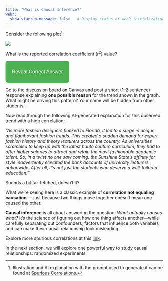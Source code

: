 ```yaml
---
title: "What is Causal Inference?"
webr:  
  show-startup-message: false   # Display status of webR initialization
---
```


<style>
.reveal-btn {
  background-color: #4CAF50; /* green */
  color: white;
  padding: 10px 20px;
  border: none;
  border-radius: 8px;
  cursor: pointer;
  font-size: 16px;
  transition: background-color 0.3s, transform 0.2s;
}

.reveal-btn:hover {
  background-color: #45a049;  /* darker green on hover */
  transform: scale(1.05);     /* slight grow effect */
}

.reveal-btn:active {
  transform: scale(0.98);     /* shrink a little when clicked */
}
</style>



Consider the following plot[^1]:

[^1]: Illustration from [Spurious Correlations](https://www.tylervigen.com/spurious/correlation/1780_the-number-of-fashion-designers-in-florida_correlates-with_university-lecturer-salaries-in-the-us)

![](/images/fashion_lecture_salary.png)

What is the reported correlation coefficient ($r^2$) value?

<button class="reveal-btn" onclick="document.getElementById(&#39;answer1&#39;).style.display=&#39;block&#39;">

Reveal Correct Answer

</button>

::: {#answer1 style="display:none; margin-top:10px; padding:10px; border-left:4px solid #4CAF50; background:#f0fff0; border-radius:5px;"}
💡 <strong>Answer:</strong> $r^2 = 0.954$.
:::




::: {.callout-important }
Go to the discussion board on Canvas and post a short (1–2 sentence) response explaining **one possible reason** for the trend shown in the graph. What might be driving this pattern? Your name will be hidden from other students.
:::


Now read through the following AI-generated explanation for this observed trend with a high correlation:


*"As more fashion designers flocked to Florida, it led to a surge in unique and flamboyant fashion trends. This created a sudden demand for expert fashion history and theory lecturers across the country. As universities scrambled to keep up with the latest haute couture curriculum, they had to offer higher salaries to attract and retain the most fashionable academic talent. So, in a twist no one saw coming, the Sunshine State's affinity for style inadvertently elevated the bank accounts of university lecturers nationwide. After all, it's not just the students who deserve a well-tailored education!"*

Sounds a bit far-fetched, doesn’t it?

What we’re seeing here is a classic example of **correlation not equaling causation** — just because two things move together doesn’t mean one caused the other.

**Causal inference** is all about answering the question: *What actually causes what?*
It’s the science of figuring out how one thing affects another—while carefully separating out confounders, factors that influence both variables and can make their causal relationship look misleading.



::: {#tip-example .callout-tip}

Explore more spurious correlations at this [link](https://www.tylervigen.com/spurious-correlations).
:::


In the next section, we will explore one powerful way to study causal relationships: randomized experiments.


[^1]: Illustration and AI explanation with the prompt used to generate it can be found at [Spurious Correlations](https://www.tylervigen.com/spurious/correlation/1780_the-number-of-fashion-designers-in-florida_correlates-with_university-lecturer-salaries-in-the-us).
